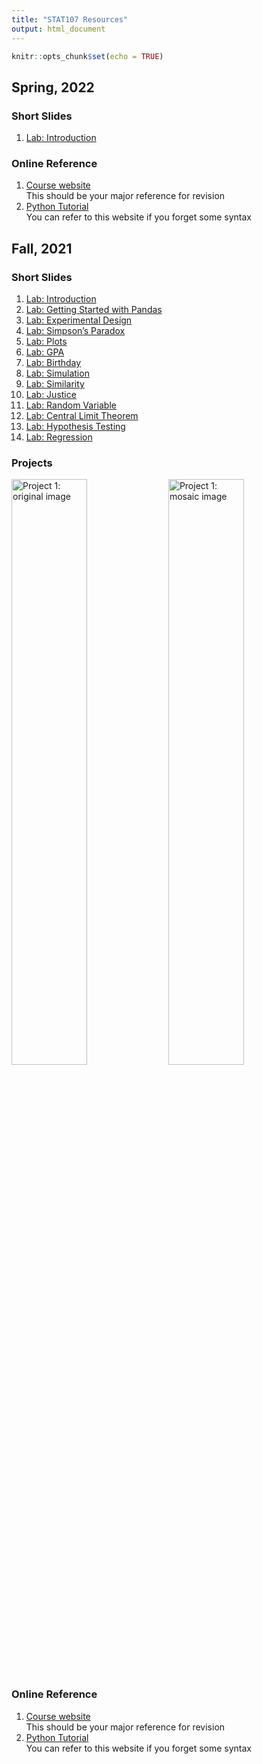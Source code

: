 ```yaml
---
title: "STAT107 Resources"
output: html_document
---
```


```r
knitr::opts_chunk$set(echo = TRUE)
```

## Spring, 2022

### Short Slides
1. [Lab: Introduction](2022S/01_intro.pdf)  

### Online Reference
1. [Course website](https://discovery.cs.illinois.edu/stat107-sp22/)  
This should be your major reference for revision  
2. [Python Tutorial](https://www.w3schools.com/PYTHON/)  
You can refer to this website if you forget some syntax  

## Fall, 2021

### Short Slides
1. [Lab: Introduction](2021F/slide_intro.pdf)  
2. [Lab: Getting Started with Pandas](2021F/slide_pandas.pdf)  
3. [Lab: Experimental Design](2021F/slide_exp_design.pdf)  
4. [Lab: Simpson's Paradox](2021F/slide_simpsons_paradox.pdf)  
5. [Lab: Plots](2021F/slide_plots.pdf)  
6. [Lab: GPA](2021F/slide_gpa.pdf)  
7. [Lab: Birthday](2021F/slide_birthday.pdf)  
8. [Lab: Simulation](2021F/slide_simulation.pdf)  
9. [Lab: Similarity](2021F/slide_similarity.pdf)  
10. [Lab: Justice](2021F/slide_justice.pdf)  
11. [Lab: Random Variable](2021F/slide_random-variable.pdf)  
12. [Lab: Central Limit Theorem](2021F/slide_clt.pdf)  
13. [Lab: Hypothesis Testing](2021F/slide_hypothesis-tests.pdf)  
14. [Lab: Regression](2021F/slide_regression.pdf)  

### Projects
![Project 1: original image](2021F/bond.jpg){width=49%}
![Project 1: mosaic image](2021F/mosaic-web.jpg){width=49%}

### Online Reference
1. [Course website](https://discovery.cs.illinois.edu/stat107-fa21/)  
This should be your major reference for revision  
2. [Python Tutorial](https://www.w3schools.com/PYTHON/)  
You can refer to this website if you forget some syntax  